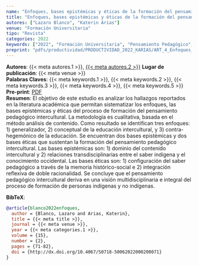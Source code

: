 ```yaml
---
name: "Enfoques, bases epistémicas y éticas de la formación del pensamiento pedagógico intercultural en contextos indígenas"
title: "Enfoques, bases epistémicas y éticas de la formación del pensamiento pedagógico intercultural en contextos indígenas"
autores: ["Lazaro Blanco", "Katerin Arias"]
venue: "Formación Universitaria"
tipo: "Revista"
categories: 2022
keywords: ["2022", "Formación Universitaria", "Pensamiento Pedagógico", "Educación Intercultural", "Formación Inicial Docente"]
preprint: "pdfs/productividad/PRODUCTIVIDAD_2022_KARIAS/ART_4_Enfoques_FORMACION UNIVERSITARIA_Lazaro_Arias_2022_SCOPUS.pdf"
---
```

**Autores**: {{< meta autores.1 >}}, [{{< meta autores.2 >}}](../members/current/Katerin Arias.qmd)
**Lugar de publicación**: {{< meta venue >}}   
**Palabras Claves**: {{< meta keywords.1 >}}, {{< meta keywords.2 >}}, {{< meta keywords.3 >}}, {{< meta keywords.4 >}}, {{< meta keywords.5 >}}
**Pre-print**: [PDF](../{{< meta preprint >}})  
**Resumen**: El objetivo de este estudio es analizar los hallazgos reportados en la literatura académica que permitan sistematizar los enfoques, las bases epistémicas y éticas del proceso de formación del pensamiento pedagógico intercultural. La metodología es cualitativa, basada en el método análisis de contenido. Como resultado se identifican tres enfoques: 1) generalizador, 2) conceptual de la educación intercultural, y 3) contra-hegemónico de la educación. Se encuentran dos bases epistémicas y dos bases éticas que sustentan la formación del pensamiento pedagógico intercultural. Las bases epistémicas son: 1) dominio del contenido intercultural y 2) relaciones transdisciplinarias entre el saber indígena y el conocimiento occidental. Las bases éticas son: 1) configuración del saber pedagógico a través de la memoria histórico-social e 2) integración reflexiva de doble racionalidad. Se concluye que el pensamiento pedagógico intercultural deriva en una visión multidisciplinaria e integral del proceso de formación de personas indígenas y no indígenas.


**BibTeX**:
```bibtex
@article{blanco2022enfoques,
  author = {Blanco, Lazaro and Arias, Katerin},
  title = {{< meta title >}},
  journal = {{< meta venue >}},
  year = {{< meta categories.1 >}},
  volume = {15},
  number = {2},
  pages = {71-82},
  doi = {http://dx.doi.org/10.4067/S0718-50062022000200071}
}
```

